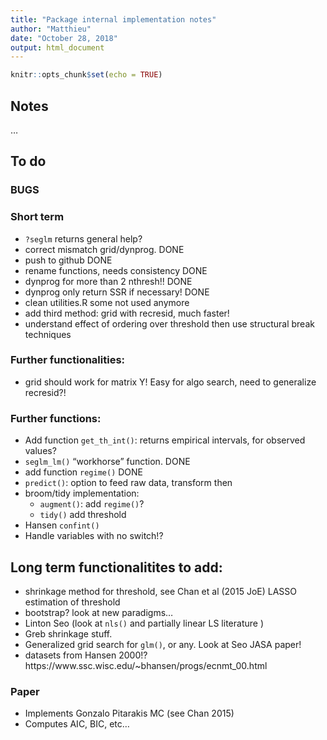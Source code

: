 ```yaml
---
title: "Package internal implementation notes"
author: "Matthieu"
date: "October 28, 2018"
output: html_document
---
```


```r
knitr::opts_chunk$set(echo = TRUE)
```

## Notes
...


## To do

### BUGS



### Short term

* `?seglm` returns general help?
* correct mismatch grid/dynprog. DONE
* push to github DONE
* rename functions, needs consistency DONE
* dynprog for more than 2 nthresh!! DONE
* dynprog only return SSR if necessary! DONE
* clean utilities.R some not used anymore
* add third method:  grid with recresid, much faster!
* understand effect of ordering over threshold then use structural break techniques



### Further functionalities:

* grid should work for matrix Y! Easy for algo search, need to generalize recresid?!

### Further functions:

* Add function `get_th_int()`: returns empirical intervals, for observed values?
* `seglm_lm()` "workhorse" function. DONE
* add function `regime()` DONE
* `predict()`: option to feed raw data, transform then
* broom/tidy implementation: 
    - `augment()`: add `regime()`?
    - `tidy()` add threshold
* Hansen `confint()`
* Handle variables with no switch!?

## Long term functionalitites to add:

* shrinkage method for threshold, see Chan et al (2015 JoE) LASSO estimation of threshold
* bootstrap? look at new paradigms...
* Linton Seo (look at `nls()` and partially linear LS literature ) 
* Greb shrinkage stuff. 
* Generalized grid search for `glm()`, or any. Look at Seo JASA paper!
* datasets from Hansen 2000!? https://www.ssc.wisc.edu/~bhansen/progs/ecnmt_00.html


### Paper

* Implements Gonzalo Pitarakis MC (see Chan 2015)
* Computes AIC, BIC, etc...
